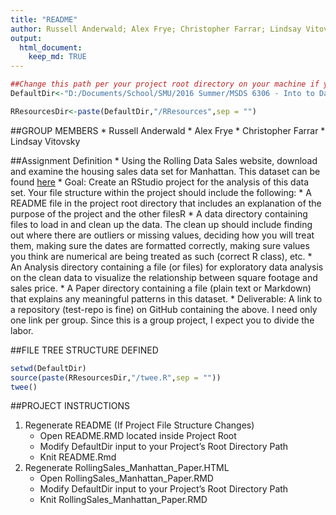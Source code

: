 ```yaml
---
title: "README"
author: Russell Anderwald; Alex Frye; Christopher Farrar; Lindsay Vitovsky
output: 
  html_document:
    keep_md: TRUE
---
```


```r
##Change this path per your project root directory on your machine if you wish to regen the README.html file
DefaultDir<-"D:/Documents/School/SMU/2016 Summer/MSDS 6306 - Into to Data Science/Assignments/Week 3/Live Session/Live_Session_3_Project"

RResourcesDir<-paste(DefaultDir,"/RResources",sep = "")
```

##GROUP MEMBERS
* Russell Anderwald
* Alex Frye
* Christopher Farrar
* Lindsay Vitovsky

##Assignment Definition
* Using the Rolling Data Sales website, download and examine the housing sales data set for Manhattan. This dataset can be found [here](http://www1.nyc.gov/home/search/index.page?search-terms=Rolling+sales+update)
* Goal: Create an RStudio project for the analysis of this data set. Your file structure within the project should include the following:
* A README file in the project root directory that includes an explanation of the purpose of the project and the other filesR
* A data directory containing files to load in and clean up the data. The clean up should include finding out where there are outliers or missing values, deciding how you will treat them, making sure the dates are formatted correctly, making sure values you think are numerical are being treated as such (correct R class), etc.
* An Analysis directory containing a file (or files) for exploratory data analysis on the clean data to visualize the relationship between square footage and sales price.
* A Paper directory containing a file (plain text or Markdown) that explains any meaningful patterns in this dataset.
* Deliverable: A link to a repository (test-repo is fine) on GitHub containing the above. I need only one link per group. Since this is a group project, I expect you to divide the labor.

##FILE TREE STRUCTURE DEFINED
```r
setwd(DefaultDir)
source(paste(RResourcesDir,"/twee.R",sep = ""))
twee()
```

##PROJECT INSTRUCTIONS

1. Regenerate README (If Project File Structure Changes)
    + Open README.RMD located inside Project Root
    + Modify DefaultDir input to your Project's Root Directory Path
    + Knit README.Rmd
2. Regenerate RollingSales_Manhattan_Paper.HTML
    + Open RollingSales_Manhattan_Paper.RMD
    + Modify DefaultDir input to your Project's Root Directory Path
    + Knit RollingSales_Manhattan_Paper.RMD
